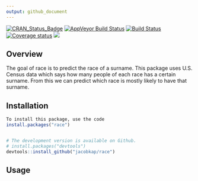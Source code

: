 ```yaml
---
output: github_document
---
```


[![CRAN\_Status\_Badge](http://www.r-pkg.org/badges/version/race)](https://cran.r-project.org/package=race)
[![AppVeyor Build
Status](https://ci.appveyor.com/api/projects/status/github/jacobkap/race?branch=master&svg=true)](https://ci.appveyor.com/project/jacobkap/race)
[![Build
Status](https://travis-ci.org/jacobkap/race.svg?branch=master)](https://travis-ci.org/jacobkap/race)
[![Coverage
status](https://codecov.io/gh/jacobkap/race/branch/master/graph/badge.svg)](https://codecov.io/github/jacobkap/race?branch=master)
[![](http://cranlogs.r-pkg.org/badges/grand-total/race?color=blue)](https://cran.r-project.org/package=race)


## Overview

The goal of race is to predict the race of a surname. This package uses U.S. Census data which says how many people of each race has a certain surname. From this we can predict which race is mostly likely to have that surname.

## Installation

``` r
To install this package, use the code
install.packages("race")


# The development version is available on Github.
# install.packages("devtools")
devtools::install_github("jacobkap/race")
```

## Usage

```r

```
